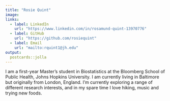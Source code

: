 ```yaml
---
title: "Rosie Quint"
image: 
links:
  - label: LinkedIn
    url: "https://www.linkedin.com/in/rosamund-quint-13970776"
  - label: GitHub
    url: "https://github.com/rosiequint"
  - label: Email
    url: "mailto:rquint1@jh.edu"
output:
  postcards::jolla
---
```

 
I am a first-year Master's student in Biostatistics at the Bloomberg School of Public Health, Johns Hopkins University. I am currently living in Baltimore but originally from London, England. I'm currently exploring a range of different research interests, and in my spare time I love hiking, music and trying new foods.
